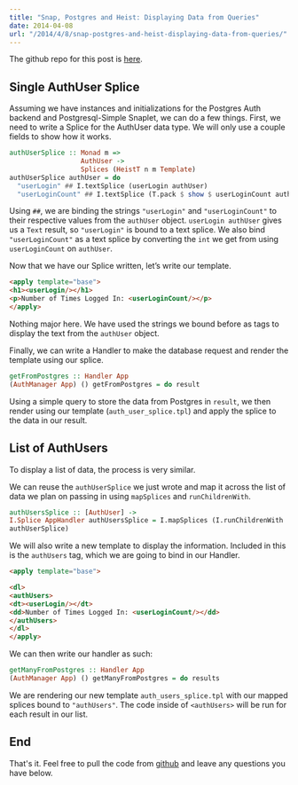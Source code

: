 ```yaml
---
title: "Snap, Postgres and Heist: Displaying Data from Queries"
date: 2014-04-08
url: "/2014/4/8/snap-postgres-and-heist-displaying-data-from-queries/"
---
```


The github repo for this post is
[here](https://github.com/ChristopherBiscardi/snap-postgres-heist).

## Single AuthUser Splice

Assuming we have instances and initializations for the Postgres Auth backend and
Postgresql-Simple Snaplet, we can do a few things. First, we need to write a
Splice for the AuthUser data type. We will only use a couple fields to show how
it works.

```haskell
authUserSplice :: Monad m =>
                  AuthUser ->
                  Splices (HeistT n m Template)
authUserSplice authUser = do
  "userLogin" ## I.textSplice (userLogin authUser)
  "userLoginCount" ## I.textSplice (T.pack $ show $ userLoginCount authUser)
```

Using `##`, we are binding the strings `"userLogin"` and `"userLoginCount"` to
their respective values from the `authUser` object. `userLogin authUser` gives
us a `Text` result, so `"userLogin"` is bound to a text splice. We also bind
`"userLoginCount"` as a text splice by converting the `int` we get from using
`userLoginCount` on `authUser`.

Now that we have our Splice written, let’s write our template.

```html
<apply template="base">
<h1><userLogin/></h1>
<p>Number of Times Logged In: <userLoginCount/></p>
</apply>
```

Nothing major here. We have used the strings we bound before as tags to display
the text from the `authUser` object.

Finally, we can write a Handler to make the database request and render the
template using our splice.

```haskell
getFromPostgres :: Handler App
(AuthManager App) () getFromPostgres = do result
```

Using a simple query to store the data from Postgres in `result`, we then render
using our template (`auth_user_splice.tpl`) and apply the splice to the data in
our result.

## List of AuthUsers

To display a list of data, the process is very similar.

We can reuse the `authUserSplice` we just wrote and map it across the list of
data we plan on passing in using `mapSplices` and `runChildrenWith`.

```haskell
authUsersSplice :: [AuthUser] ->
I.Splice AppHandler authUsersSplice = I.mapSplices (I.runChildrenWith .
authUserSplice)
```

We will also write a new template to display the information. Included in this
is the `authUsers` tag, which we are going to bind in our Handler.

```html
<apply template="base">

<dl>
<authUsers>
<dt><userLogin/></dt>
<dd>Number of Times Logged In: <userLoginCount/></dd>
</authUsers>
</dl>
</apply>
```

We can then write our handler as such:

```haskell
getManyFromPostgres :: Handler App
(AuthManager App) () getManyFromPostgres = do results
```

We are rendering our new template `auth_users_splice.tpl` with our mapped
splices bound to `"authUsers"`. The code inside of `<authUsers>` will be run for
each result in our list.

## End

That's it. Feel free to pull the code from
[github](https://github.com/ChristopherBiscardi/snap-postgres-heist) and leave
any questions you have below.
